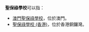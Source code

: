 '''聖保祿學校'''可以指：
* [[澳門聖保祿學校|澳門聖保祿學校]]，位於澳門。
* [[聖保祿學校_(香港)|聖保祿學校 (香港)]]，位於香港銅鑼灣。
{{disambig|Cat=五字消歧义}}